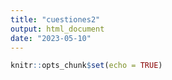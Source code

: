 ```yaml
---
title: "cuestiones2"
output: html_document
date: "2023-05-10"
---
```


```r
knitr::opts_chunk$set(echo = TRUE)
```


